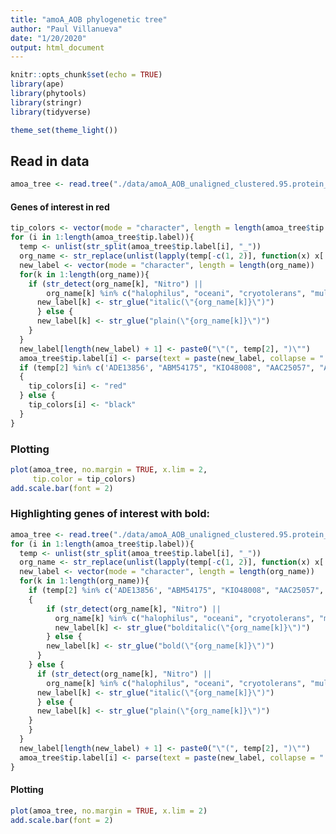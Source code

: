 ```yaml
---
title: "amoA_AOB phylogenetic tree"
author: "Paul Villanueva"
date: "1/20/2020"
output: html_document
---
```


```r
knitr::opts_chunk$set(echo = TRUE)
library(ape)
library(phytools)
library(stringr)
library(tidyverse)

theme_set(theme_light())
```

## Read in data

```r
amoa_tree <- read.tree("./data/amoA_AOB_unaligned_clustered.95.protein_seqs.prepped_headers.fa.tree")
```

#### Genes of interest in red

```r
tip_colors <- vector(mode = "character", length = length(amoa_tree$tip.label))
for (i in 1:length(amoa_tree$tip.label)){
  temp <- unlist(str_split(amoa_tree$tip.label[i], "_"))
  org_name <- str_replace(unlist(lapply(temp[-c(1, 2)], function(x) x[!x %in% ""])), "\\bsp\\b", "sp.")
  new_label <- vector(mode = "character", length = length(org_name))
  for(k in 1:length(org_name)){
    if (str_detect(org_name[k], "Nitro") ||
        org_name[k] %in% c("halophilus", "oceani", "cryotolerans", "multiformis", "briensis")){
      new_label[k] <- str_glue("italic(\"{org_name[k]}\")")
      } else {
      new_label[k] <- str_glue("plain(\"{org_name[k]}\")")
    }
  }
  new_label[length(new_label) + 1] <- paste0("\"(", temp[2], ")\"")
  amoa_tree$tip.label[i] <- parse(text = paste(new_label, collapse = " * \" \" * "))
  if (temp[2] %in% c('ADE13856', "ABM54175", "KIO48008", "AAC25057", "AAB38709", "SEF68642"))
  {
    tip_colors[i] <- "red"
  } else {
    tip_colors[i] <- "black"
  }
}
```

### Plotting

```r
plot(amoa_tree, no.margin = TRUE, x.lim = 2,
     tip.color = tip_colors)
add.scale.bar(font = 2)
```

### Highlighting genes of interest with bold:

```r
amoa_tree <- read.tree("./data/amoA_AOB_unaligned_clustered.95.protein_seqs.prepped_headers.fa.tree")
for (i in 1:length(amoa_tree$tip.label)){
  temp <- unlist(str_split(amoa_tree$tip.label[i], "_"))
  org_name <- str_replace(unlist(lapply(temp[-c(1, 2)], function(x) x[!x %in% ""])), "\\bsp\\b", "sp.")
  new_label <- vector(mode = "character", length = length(org_name))
  for(k in 1:length(org_name)){
    if (temp[2] %in% c('ADE13856', "ABM54175", "KIO48008", "AAC25057", "AAB38709", "SEF68642"))
    {
        if (str_detect(org_name[k], "Nitro") ||
          org_name[k] %in% c("halophilus", "oceani", "cryotolerans", "multiformis", "briensis")){
          new_label[k] <- str_glue("bolditalic(\"{org_name[k]}\")")
        } else {
        new_label[k] <- str_glue("bold(\"{org_name[k]}\")")
      }
    } else {
      if (str_detect(org_name[k], "Nitro") ||
        org_name[k] %in% c("halophilus", "oceani", "cryotolerans", "multiformis", "briensis")){
      new_label[k] <- str_glue("italic(\"{org_name[k]}\")")
      } else {
      new_label[k] <- str_glue("plain(\"{org_name[k]}\")")
    }
    }
  }
  new_label[length(new_label) + 1] <- paste0("\"(", temp[2], ")\"")
  amoa_tree$tip.label[i] <- parse(text = paste(new_label, collapse = " * \" \" * "))
}
```

#### Plotting

```r
plot(amoa_tree, no.margin = TRUE, x.lim = 2)
add.scale.bar(font = 2)
```
